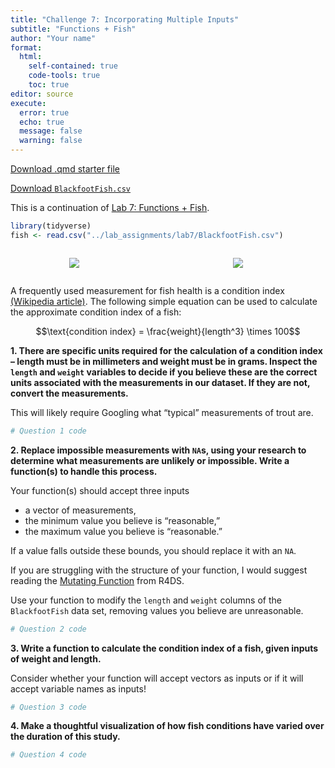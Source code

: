 ```yaml
---
title: "Challenge 7: Incorporating Multiple Inputs"
subtitle: "Functions + Fish"
author: "Your name"
format: 
  html:
    self-contained: true
    code-tools: true
    toc: true
editor: source
execute: 
  error: true
  echo: true
  message: false
  warning: false
---
```


[Download .qmd starter file](CH_functions.qmd)

[Download `BlackfootFish.csv`](BlackfootFish.csv)

This is a continuation of [Lab 7: Functions + Fish](https://zoerehnberg.github.io/STAT331-S23/lab_assignments/lab7/LA7_functions.html).

```r
library(tidyverse)
fish <- read.csv("../lab_assignments/lab7/BlackfootFish.csv")
```

<center>

::: columns
::: {.column width="25%"}
![](https://github.com/earobinson95/stat331-calpoly/blob/master/lab-assignments/lab7/images/smallest_trout.jpg?raw=true)
:::

::: {.column width="40%"}
![](https://github.com/earobinson95/stat331-calpoly/blob/master/lab-assignments/lab7/images/largest_trout.png?raw=true)
:::
:::

</center>

A frequently used measurement for fish health is a condition index [(Wikipedia article)](https://en.wikipedia.org/wiki/Condition_index_in_fish). The following simple equation can be used to calculate the approximate condition index of a fish:

$$\text{condition index} = \frac{weight}{length^3} \times 100$$

**1. There are specific units required for the calculation of a condition index -- length must be in millimeters and weight must be in grams. Inspect the `length` and `weight` variables to decide if you believe these are the correct units associated with the measurements in our dataset. If they are not, convert the measurements.**

:::callout-tip
This will likely require Googling what "typical" measurements of trout are.
:::

```r
# Question 1 code
```

**2. Replace impossible measurements with `NA`s, using your research to determine what measurements are unlikely or impossible. Write a function(s) to handle this process.**

Your function(s) should accept three inputs 

+ a vector of measurements,
+ the minimum value you believe is "reasonable,"
+ the maximum value you believe is "reasonable." 

If a value falls outside these bounds, you should replace it with an `NA`.

::: callout-tip
If you are struggling with the structure of your function, I would suggest reading the [Mutating Function](https://r4ds.hadley.nz/functions.html#mutate-functions) from R4DS.
:::

Use your function to modify the `length` and `weight` columns of the `BlackfootFish` data set, removing values you believe are unreasonable.

```r
# Question 2 code
```

**3. Write a function to calculate the condition index of a fish, given inputs of weight and length.**

::: callout-warning
Consider whether your function will accept vectors as inputs or if it will accept variable names as inputs!
:::

```r
# Question 3 code
```

**4. Make a thoughtful visualization of how fish conditions have varied over the duration of this study.**

```r
# Question 4 code
```
